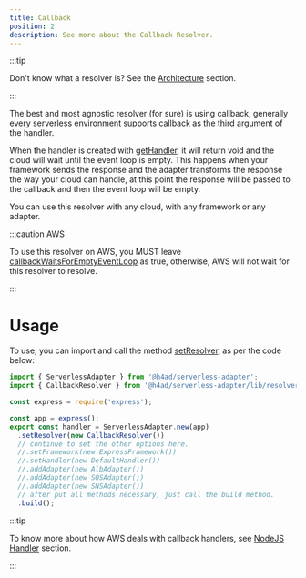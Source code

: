 ---
title: Callback
position: 2
description: See more about the Callback Resolver.
---

:::tip

Don't know what a resolver is? See the [Architecture](../architecture#resolver) section.

:::

The best and most agnostic resolver (for sure) is using callback, generally every serverless environment supports callback as the third argument of the handler.

When the handler is created with [getHandler](../../api/Contracts/HandlerContract#method-gethandler), it will return void
and the cloud will wait until the event loop is empty.
This happens when your framework sends the response and the adapter transforms the response the way your cloud can handle,
at this point the response will be passed to the callback and then the event loop will be empty.

You can use this resolver with any cloud, with any framework or any adapter.

:::caution AWS

To use this resolver on AWS, you MUST leave [callbackWaitsForEmptyEventLoop](https://docs.aws.amazon.com/lambda/latest/dg/nodejs-context.html) as true, otherwise, AWS will not wait for this resolver to resolve.

:::

# Usage

To use, you can import and call the method [setResolver](../../api/ServerlessAdapter#method-setresolver), as per the code below:

```ts title="index.ts"
import { ServerlessAdapter } from '@h4ad/serverless-adapter';
import { CallbackResolver } from '@h4ad/serverless-adapter/lib/resolvers/callback';

const express = require('express');

const app = express();
export const handler = ServerlessAdapter.new(app)
  .setResolver(new CallbackResolver())
  // continue to set the other options here.
  //.setFramework(new ExpressFramework())
  //.setHandler(new DefaultHandler())
  //.addAdapter(new AlbAdapter())
  //.addAdapter(new SQSAdapter())
  //.addAdapter(new SNSAdapter())
  // after put all methods necessary, just call the build method.
  .build();
```

:::tip

To know more about how AWS deals with callback handlers, see [NodeJS Handler](https://docs.aws.amazon.com/lambda/latest/dg/nodejs-handler.html) section.

:::
